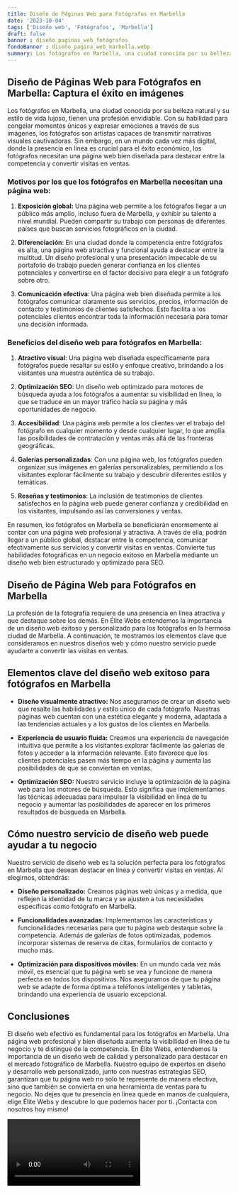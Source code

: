 ```yaml
---
title: Diseño de Páginas Web para Fotógrafos en Marbella
date: '2023-10-04'
tags: ['Diseño web', 'Fotógrafos', 'Marbella']
draft: false
banner : diseño_paginas_web_fotógrafos
fondoBanner : diseño_pagina_web_marbella.webp
summary: Los fotógrafos en Marbella, una ciudad conocida por su belleza natural y su estilo de vida lujoso, tienen una profesión envidiable. Con su habilidad para congelar momentos únicos y expresar emociones a través de sus imágenes, los fotógrafos son artistas capaces de transmitir narrativas visuales cautivadoras. Sin embargo, en un mundo cada vez más digital, donde la presencia en línea es crucial para el éxito económico, los fotógrafos necesitan una página web bien diseñada para destacar entre la competencia y convertir visitas en ventas.
---
```


## Diseño de Páginas Web para Fotógrafos en Marbella: Captura el éxito en imágenes

Los fotógrafos en Marbella, una ciudad conocida por su belleza natural y su estilo de vida lujoso, tienen una profesión envidiable. Con su habilidad para congelar momentos únicos y expresar emociones a través de sus imágenes, los fotógrafos son artistas capaces de transmitir narrativas visuales cautivadoras. Sin embargo, en un mundo cada vez más digital, donde la presencia en línea es crucial para el éxito económico, los fotógrafos necesitan una página web bien diseñada para destacar entre la competencia y convertir visitas en ventas.

### Motivos por los que los fotógrafos en Marbella necesitan una página web:

1. **Exposición global:** Una página web permite a los fotógrafos llegar a un público más amplio, incluso fuera de Marbella, y exhibir su talento a nivel mundial. Pueden compartir su trabajo con personas de diferentes países que buscan servicios fotográficos en la ciudad.

2. **Diferenciación**: En una ciudad donde la competencia entre fotógrafos es alta, una página web atractiva y funcional ayuda a destacar entre la multitud. Un diseño profesional y una presentación impecable de su portafolio de trabajo pueden generar confianza en los clientes potenciales y convertirse en el factor decisivo para elegir a un fotógrafo sobre otro.

3. **Comunicación efectiva**: Una página web bien diseñada permite a los fotógrafos comunicar claramente sus servicios, precios, información de contacto y testimonios de clientes satisfechos. Esto facilita a los potenciales clientes encontrar toda la información necesaria para tomar una decisión informada.

### Beneficios del diseño web para fotógrafos en Marbella:

1. **Atractivo visual**: Una página web diseñada específicamente para fotógrafos puede resaltar su estilo y enfoque creativo, brindando a los visitantes una muestra auténtica de su trabajo.

2. **Optimización SEO**: Un diseño web optimizado para motores de búsqueda ayuda a los fotógrafos a aumentar su visibilidad en línea, lo que se traduce en un mayor tráfico hacia su página y más oportunidades de negocio.

3. **Accesibilidad**: Una página web permite a los clientes ver el trabajo del fotógrafo en cualquier momento y desde cualquier lugar, lo que amplía las posibilidades de contratación y ventas más allá de las fronteras geográficas.

4. **Galerías personalizadas**: Con una página web, los fotógrafos pueden organizar sus imágenes en galerías personalizables, permitiendo a los visitantes explorar fácilmente su trabajo y descubrir diferentes estilos y temáticas.

5. **Reseñas y testimonios**: La inclusión de testimonios de clientes satisfechos en la página web puede generar confianza y credibilidad en los visitantes, impulsando así las conversiones y ventas.

En resumen, los fotógrafos en Marbella se beneficiarán enormemente al contar con una página web profesional y atractiva. A través de ella, podrán llegar a un público global, destacar entre la competencia, comunicar efectivamente sus servicios y convertir visitas en ventas. Convierte tus habilidades fotográficas en un negocio exitoso en Marbella mediante un diseño web bien estructurado y optimizado para SEO.

<GifSeo />

<Cta />

## Diseño de Página Web para Fotógrafos en Marbella

La profesión de la fotografía requiere de una presencia en línea atractiva y que destaque sobre los demás. En Élite Webs entendemos la importancia de un diseño web exitoso y personalizado para los fotógrafos en la hermosa ciudad de Marbella. A continuación, te mostramos los elementos clave que consideramos en nuestros diseños web y cómo nuestro servicio puede ayudarte a convertir las visitas en ventas.

## Elementos clave del diseño web exitoso para fotógrafos en Marbella

- **Diseño visualmente atractivo:** Nos aseguramos de crear un diseño web que resalte las habilidades y estilo único de cada fotógrafo. Nuestras páginas web cuentan con una estética elegante y moderna, adaptada a las tendencias actuales y a los gustos de los clientes en Marbella.

- **Experiencia de usuario fluida:** Creamos una experiencia de navegación intuitiva que permite a los visitantes explorar fácilmente las galerías de fotos y acceder a la información relevante. Esto favorece que los clientes potenciales pasen más tiempo en la página y aumenta las posibilidades de que se conviertan en ventas.

- **Optimización SEO:** Nuestro servicio incluye la optimización de la página web para los motores de búsqueda. Esto significa que implementamos las técnicas adecuadas para impulsar la visibilidad en línea de tu negocio y aumentar las posibilidades de aparecer en los primeros resultados de búsqueda en Marbella.

## Cómo nuestro servicio de diseño web puede ayudar a tu negocio

Nuestro servicio de diseño web es la solución perfecta para los fotógrafos en Marbella que desean destacar en línea y convertir visitas en ventas. Al elegirnos, obtendrás:

- **Diseño personalizado:** Creamos páginas web únicas y a medida, que reflejen la identidad de tu marca y se ajusten a tus necesidades específicas como fotógrafo en Marbella.

- **Funcionalidades avanzadas:** Implementamos las características y funcionalidades necesarias para que tu página web destaque sobre la competencia. Además de galerías de fotos optimizadas, podemos incorporar sistemas de reserva de citas, formularios de contacto y mucho más.

- **Optimización para dispositivos móviles:** En un mundo cada vez más móvil, es esencial que tu página web se vea y funcione de manera perfecta en todos los dispositivos. Nos aseguramos de que tu página web se adapte de forma óptima a teléfonos inteligentes y tabletas, brindando una experiencia de usuario excepcional.

## Conclusiones

El diseño web efectivo es fundamental para los fotógrafos en Marbella. Una página web profesional y bien diseñada aumenta la visibilidad en línea de tu negocio y te distingue de la competencia. En Élite Webs, entendemos la importancia de un diseño web de calidad y personalizado para destacar en el mercado fotográfico de Marbella. Nuestro equipo de expertos en diseño y desarrollo web personalizado, junto con nuestras estrategias SEO, garantizan que tu página web no solo te represente de manera efectiva, sino que también se convierta en una herramienta de ventas para tu negocio. No dejes que tu presencia en línea quede en manos de cualquiera, elige Élite Webs y descubre lo que podemos hacer por ti. ¡Contacta con nosotros hoy mismo!

<Video />

<CtaBot job='Fotógrafos' city='Marbella'/>

<Gmaps query='Marbella+españa+maps' />